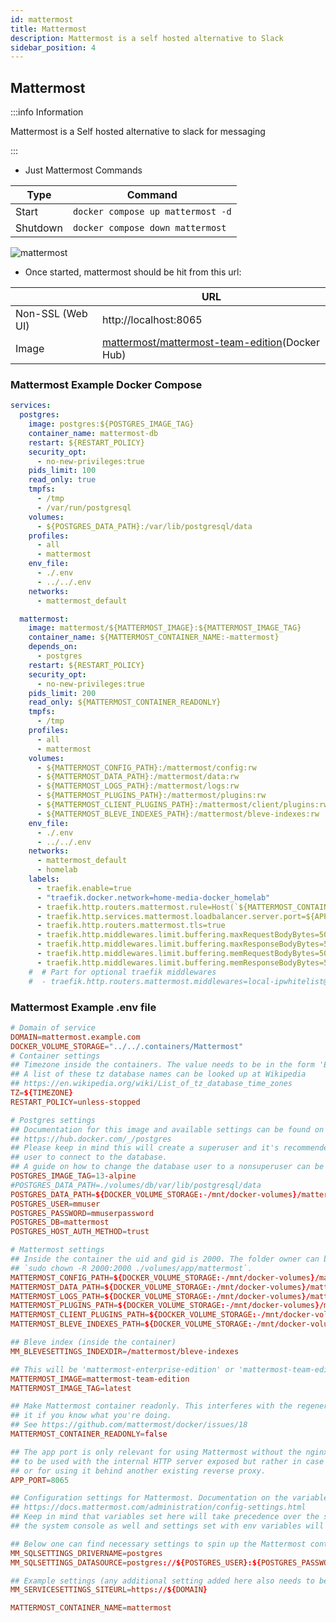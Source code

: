 ```yaml
---
id: mattermost
title: Mattermost
description: Mattermost is a self hosted alternative to Slack
sidebar_position: 4
---
```


## Mattermost

:::info Information

Mattermost is a Self hosted alternative to slack for messaging

:::

- Just Mattermost Commands

| Type     | Command                           |
| -------- | --------------------------------- |
| Start    | `docker compose up mattermost -d` |
| Shutdown | `docker compose down mattermost`  |

<img src="/Home-Media-Docker/img/mattermost.png" alt="mattermost" />

- Once started, mattermost should be hit from this url:

|                  | URL                                                                                                           |
| ---------------- | ------------------------------------------------------------------------------------------------------------- |
| Non-SSL (Web UI) | http://localhost:8065                                                                                         |
| Image            | [mattermost/mattermost-team-edition](https://hub.docker.com/r/mattermost/mattermost-team-edition)(Docker Hub) |

### Mattermost Example Docker Compose

```yaml
services:
  postgres:
    image: postgres:${POSTGRES_IMAGE_TAG}
    container_name: mattermost-db
    restart: ${RESTART_POLICY}
    security_opt:
      - no-new-privileges:true
    pids_limit: 100
    read_only: true
    tmpfs:
      - /tmp
      - /var/run/postgresql
    volumes:
      - ${POSTGRES_DATA_PATH}:/var/lib/postgresql/data
    profiles:
      - all
      - mattermost
    env_file:
      - ./.env
      - ../../.env
    networks:
      - mattermost_default

  mattermost:
    image: mattermost/${MATTERMOST_IMAGE}:${MATTERMOST_IMAGE_TAG}
    container_name: ${MATTERMOST_CONTAINER_NAME:-mattermost}
    depends_on:
      - postgres
    restart: ${RESTART_POLICY}
    security_opt:
      - no-new-privileges:true
    pids_limit: 200
    read_only: ${MATTERMOST_CONTAINER_READONLY}
    tmpfs:
      - /tmp
    profiles:
      - all
      - mattermost
    volumes:
      - ${MATTERMOST_CONFIG_PATH}:/mattermost/config:rw
      - ${MATTERMOST_DATA_PATH}:/mattermost/data:rw
      - ${MATTERMOST_LOGS_PATH}:/mattermost/logs:rw
      - ${MATTERMOST_PLUGINS_PATH}:/mattermost/plugins:rw
      - ${MATTERMOST_CLIENT_PLUGINS_PATH}:/mattermost/client/plugins:rw
      - ${MATTERMOST_BLEVE_INDEXES_PATH}:/mattermost/bleve-indexes:rw
    env_file:
      - ./.env
      - ../../.env
    networks:
      - mattermost_default
      - homelab
    labels:
      - traefik.enable=true
      - "traefik.docker.network=home-media-docker_homelab"
      - traefik.http.routers.mattermost.rule=Host(`${MATTERMOST_CONTAINER_NAME:-mattermost}.${PROJECT_HOSTNAME}`)
      - traefik.http.services.mattermost.loadbalancer.server.port=${APP_PORT}
      - traefik.http.routers.mattermost.tls=true
      - traefik.http.middlewares.limit.buffering.maxRequestBodyBytes=500000000 # optional, only necessary for file uploads; allow 500MB
      - traefik.http.middlewares.limit.buffering.maxResponseBodyBytes=500000000 # optional, only necessary for file uploads; allow 500MB
      - traefik.http.middlewares.limit.buffering.memRequestBodyBytes=500000000 # optional, only necessary for file uploads; allow 500MB
      - traefik.http.middlewares.limit.buffering.memResponseBodyBytes=500000000 # optional, only necessary for file uploads; allow 500MB
    #  # Part for optional traefik middlewares
    #  - traefik.http.routers.mattermost.middlewares=local-ipwhitelist@file
```

### Mattermost Example .env file

```conf
# Domain of service
DOMAIN=mattermost.example.com
DOCKER_VOLUME_STORAGE="../../.containers/Mattermost"
# Container settings
## Timezone inside the containers. The value needs to be in the form 'Europe/Berlin'.
## A list of these tz database names can be looked up at Wikipedia
## https://en.wikipedia.org/wiki/List_of_tz_database_time_zones
TZ=${TIMEZONE}
RESTART_POLICY=unless-stopped

# Postgres settings
## Documentation for this image and available settings can be found on hub.docker.com
## https://hub.docker.com/_/postgres
## Please keep in mind this will create a superuser and it's recommended to use a less privileged
## user to connect to the database.
## A guide on how to change the database user to a nonsuperuser can be found in docs/creation-of-nonsuperuser.md
POSTGRES_IMAGE_TAG=13-alpine
#POSTGRES_DATA_PATH=./volumes/db/var/lib/postgresql/data
POSTGRES_DATA_PATH=${DOCKER_VOLUME_STORAGE:-/mnt/docker-volumes}/mattermost/psql
POSTGRES_USER=mmuser
POSTGRES_PASSWORD=mmuserpassword
POSTGRES_DB=mattermost
POSTGRES_HOST_AUTH_METHOD=trust

# Mattermost settings
## Inside the container the uid and gid is 2000. The folder owner can be set with
## `sudo chown -R 2000:2000 ./volumes/app/mattermost`.
MATTERMOST_CONFIG_PATH=${DOCKER_VOLUME_STORAGE:-/mnt/docker-volumes}/mattermost/config
MATTERMOST_DATA_PATH=${DOCKER_VOLUME_STORAGE:-/mnt/docker-volumes}/mattermost/data
MATTERMOST_LOGS_PATH=${DOCKER_VOLUME_STORAGE:-/mnt/docker-volumes}/mattermost/logs
MATTERMOST_PLUGINS_PATH=${DOCKER_VOLUME_STORAGE:-/mnt/docker-volumes}/mattermost/plugins
MATTERMOST_CLIENT_PLUGINS_PATH=${DOCKER_VOLUME_STORAGE:-/mnt/docker-volumes}/mattermost/plugins
MATTERMOST_BLEVE_INDEXES_PATH=${DOCKER_VOLUME_STORAGE:-/mnt/docker-volumes}/mattermost/bleve-indexes

## Bleve index (inside the container)
MM_BLEVESETTINGS_INDEXDIR=/mattermost/bleve-indexes

## This will be 'mattermost-enterprise-edition' or 'mattermost-team-edition' based on the version of Mattermost you're installing.
MATTERMOST_IMAGE=mattermost-team-edition
MATTERMOST_IMAGE_TAG=latest

## Make Mattermost container readonly. This interferes with the regeneration of root.html inside the container. Only use
## it if you know what you're doing.
## See https://github.com/mattermost/docker/issues/18
MATTERMOST_CONTAINER_READONLY=false

## The app port is only relevant for using Mattermost without the nginx container as reverse proxy. This is not meant
## to be used with the internal HTTP server exposed but rather in case one wants to host several services on one host
## or for using it behind another existing reverse proxy.
APP_PORT=8065

## Configuration settings for Mattermost. Documentation on the variables and the settings itself can be found at
## https://docs.mattermost.com/administration/config-settings.html
## Keep in mind that variables set here will take precedence over the same setting in config.json. This includes
## the system console as well and settings set with env variables will be greyed out.

## Below one can find necessary settings to spin up the Mattermost container
MM_SQLSETTINGS_DRIVERNAME=postgres
MM_SQLSETTINGS_DATASOURCE=postgres://${POSTGRES_USER}:${POSTGRES_PASSWORD}@postgres:5432/${POSTGRES_DB}?sslmode=disable&connect_timeout=10

## Example settings (any additional setting added here also needs to be introduced in the docker-compose.yml)
MM_SERVICESETTINGS_SITEURL=https://${DOMAIN}

MATTERMOST_CONTAINER_NAME=mattermost
```